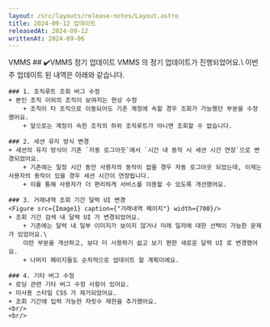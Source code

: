 ```yaml
---
layout: /src/layouts/release-notes/Layout.astro
title: 2024-09-12 업데이트
releasedAt: 2024-09-12
writtenAt: 2024-09-06
---
```



<Frame>
    <Badge style={'web'}>VMMS</Badge>
    ## ✔️VMMS 정기 업데이트
    VMMS 의 정기 업데이트가 진행되었어요.\
    이번 주 업데이트 된 내역은 아래와 같습니다.

    ### 1. 조직루트 조회 버그 수정
    + 본인 조직 이외의 조직이 보여지는 현상 수정
        + 조직이 타 조직으로 이동되어도 기존 계정에 속할 경우 조회가 가능했던 부분을 수정했어요.
        + 앞으로는 계정이 속한 조직의 하위 조직루트가 아니면 조회할 수 없습니다.

    ### 2. 세션 유지 방식 변경
    + 세션의 유지 방식이 기존 `자동 로그아웃`에서 `시간 내 동작 시 세션 시간 연장`으로 변경되었어요.
        + 기존에는 일정 시간 동안 사용자의 동작이 없을 경우 자동 로그아웃 되었는데, 이제는 사용자의 동작이 있을 경우 세션 시간이 연장됩니다.
        + 이를 통해 사용자가 더 편리하게 서비스를 이용할 수 있도록 개선했어요.

    ### 3. 거래내역 조회 기간 달력 UI 변경
    <Figure src={Image1} caption={"거래내역 페이지"} width={700}/>
    + 조회 기간 검색 내 달력 UI 가 변경되었어요.
        + 기존에는 달력 내 일부 이미지가 보이지 않거나 미래 일자에 대한 선택이 가능한 문제가 있었어요.\
        이런 부분을 개선하고, 보다 더 사용하기 쉽고 보기 편한 새로운 달력 UI 로 변경했어요.
        + 나머지 페이지들도 순차적으로 업데이트 할 계획이에요.

    ### 4. 기타 버그 수정
    + 로딩 관련 기타 버그 수정 사항이 있어요.
    + 미사용 스타일 CSS 가 제거되었어요.
    + 조회 기간에 입력 가능한 자릿수 제한을 추가했어요.
    <br/>
    <br/>
</Frame>